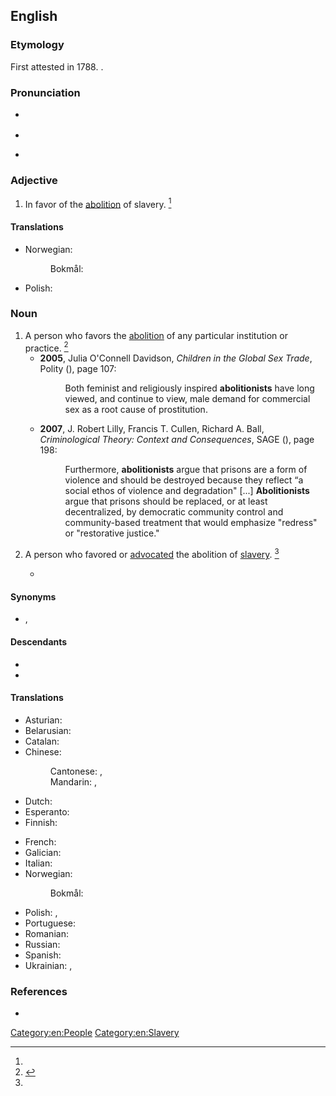==English==

===Etymology===
First attested in 1788. {{suffix|en|abolition|ist}}.

===Pronunciation===
* {{a|UK}} {{IPA|en|/ˌæ.bə.ˈlɪʃ.n̩.ɪst/}}
* {{audio|en|LL-Q1860 (eng)-Vealhurl-abolitionist.wav|Audio (Southern England)}}
* {{a|US}} {{IPA|en|/ˌæ.bə.ˈlɪʃ.n̩.ɪst/|/ˌæ.bə.ˈlɪʃ.n̩.əst/}}

===Adjective===
{{en-adj}}

# {{lb|en|historical}} In favor of the [[abolition]] of slavery. {{defdate|since the late 18<sup>th</sup> century}}<ref name=SOED/>

====Translations====
{{trans-top|in favor of the abolition of slavery}}
{{trans-mid}}
* Norwegian:
*: Bokmål: {{t|nb|abolisjonistisk}}
* Polish: {{t+|pl|abolicjonistyczny}}
{{trans-bottom}}

===Noun===
{{en-noun}}

# A person who favors the [[abolition]] of any particular institution or practice. {{defdate|since the late 18<sup>th</sup> century}}<ref name=SOED>{{R:SOED5|page=6}}</ref>
#* '''2005''', Julia O'Connell Davidson, ''Children in the Global Sex Trade'', Polity ({{ISBN|9780745629278}}), page 107:
#*: Both feminist and religiously inspired '''abolitionists''' have long viewed, and continue to view, male demand for commercial sex as a root cause of prostitution.
#* '''2007''', J. Robert Lilly, Francis T. Cullen, Richard A. Ball, ''Criminological Theory: Context and Consequences'', SAGE ({{ISBN|9781412936323}}), page 198:
#*: Furthermore, '''abolitionists''' argue that prisons are a form of violence and should be destroyed because they reflect “a social ethos of violence and degradation" [...] '''Abolitionists''' argue that prisons should be replaced, or at least decentralized, by democratic community control and community-based treatment that would emphasize "redress" or "restorative justice."
# {{lb|en|historical|US}} A person who favored or [[advocate]]d the abolition of [[slavery]]. {{defdate|since the late 18<sup>th</sup> century}}<ref name=SOED/>
#* {{RQ:Douglass Bondage|chapter=3|passage=Among other slave notabilities of the plantation, was one called by everybody Uncle Isaac Copper. It is seldom that a slave gets a surname from anybody in Maryland; and so completely has the south shaped the manners of the north, in this respect, that even '''abolitionists''' make very little of the surname of a negro.}}

====Synonyms====
* {{l|en|woolly-head}} {{q|historical}}, {{l|en|nigger lover}} {{q|highly offensive}}

====Descendants====
* {{desc|nb|abolisjonist}}
* {{desc|pl|abolicjonista‎}}

====Translations====
{{trans-top|person who favors the abolition}}
* Asturian: {{t|ast|abolicionista|m|f}}
* Belarusian: {{t|be|абаліцыяніст|m}}
* Catalan: {{t|ca|abolicionista|m|f}}
* Chinese:
*: Cantonese: {{t|yue|廢除主義者|tr=fai3 ceoi4 zyu2 ji6 ze2}}, {{t|yue|廢奴主義者|tr=fai3 nou4 zyu2 ji6 ze2}}
*: Mandarin: {{t|cmn|廢除主義者|sc=Hani|tr=fèichúzhǔyìzhě}}, {{t|cmn|廢奴主義者|tr=fèinúzhǔyìzhě}}
* Dutch: {{t+|nl|abolitionist|m}}
* Esperanto: {{t|eo|aboliciisto}}
* Finnish: {{t+|fi|abolitionisti}}
{{trans-mid}}
* French: {{t+|fr|abolitionniste|m|f}}
* Galician: {{t+|gl|abolicionista|m|f}}
* Italian: {{t|it|abolizionista|m|f}}
* Norwegian:
*: Bokmål: {{t|nb|abolisjonist|m}}
* Polish: {{t+|pl|abolicjonista|m}}, {{t+|pl|abolicjonistka|f}}
* Portuguese: {{t+|pt|abolicionista|m|f}}
* Romanian: {{t+|ro|aboliționist}}
* Russian: {{t+|ru|аболиционист|m}}
* Spanish: {{t+|es|abolicionista|m|f}}
* Ukrainian: {{t+|uk|аболіціоніст|m}}, {{t|uk|аболіціоністка|f}}
{{trans-bottom}}

===References===
<references/>
* {{R:Webster 1913}}

[[Category:en:People]]
[[Category:en:Slavery]]